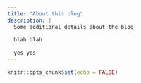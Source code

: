 ```yaml
---
title: "About this blog"
description: |
  Some additional details about the blog
  
  blah blah
  
  yes yes
---
```


```r
knitr::opts_chunk$set(echo = FALSE)
```
